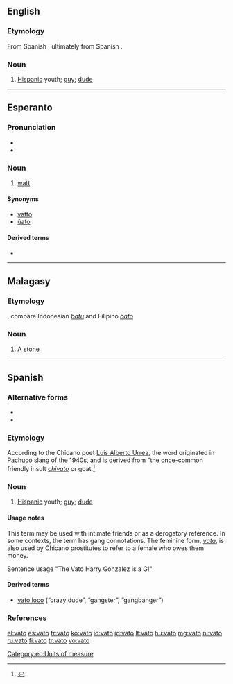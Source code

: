 ==English==

===Etymology===
From Spanish {{l|es|vato}}, ultimately from Spanish {{l|es|chivato}}.

===Noun===
{{en-noun}}

# {{context|Chicano|slang}} [[Hispanic]] youth; [[guy]]; [[dude]]

----

==Esperanto==
{{wikipedia|lang=eo}}

===Pronunciation===
* {{IPA|/ˈvato/|lang=eo}}
* {{hyphenation|va|to}}

===Noun===
{{eo-noun}}

# [[watt]]

====Synonyms====
* [[vatto]]
* [[ŭato]]

====Derived terms====
* {{l|eo|kilovato}}

[[Category:eo:Units of measure]]

----

==Malagasy==

===Etymology===
{{proto|Austronesian|lang=mg}}, compare Indonesian ''[[batu]]'' and Filipino ''[[bato]]''

===Noun===
{{head|mg|noun}}

# A [[stone]]

----

==Spanish==

===Alternative forms===
* {{l|es|bato}}
* {{l|es|jato}}

===Etymology===
According to the Chicano poet [[w:Luis Alberto Urrea|Luis Alberto Urrea]], the word originated in [[w:Pachuco|Pachuco]] slang of the 1940s, and is derived from "the once-common friendly insult ''[[chivato]]'' or goat.<ref>{{reference-book
  | last =Urrea
  | first =Luis Alberto
  | authorlink =
  | coauthors =José Galvez, photographer
  | title =Vatos
  | publisher =Cinco Puntos Press
  | date =2000
  | location =El Paso
  | pages =
  | url =
  | doi =
  | id =
  | isbn =0-938317-52-0}}</ref>

===Noun===
{{es-noun|m|f=vata}}

# {{context|Chicano|slang}} [[Hispanic]] youth; [[guy]]; [[dude]]

====Usage notes====
This term may be used with intimate friends or as a derogatory reference.  In some contexts, the term has gang connotations.  The feminine form, ''[[vata]]'', is also used by Chicano prostitutes to refer to a female who owes them money.

Sentence usage
"The Vato Harry Gonzalez is a G!"

====Derived terms====
* [[vato loco]] (“crazy dude”, “gangster”, “gangbanger”)

===References===
<references />

[[el:vato]]
[[es:vato]]
[[fr:vato]]
[[ko:vato]]
[[io:vato]]
[[id:vato]]
[[lt:vato]]
[[hu:vato]]
[[mg:vato]]
[[nl:vato]]
[[ru:vato]]
[[fi:vato]]
[[tr:vato]]
[[vo:vato]]